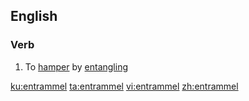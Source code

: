 ==English==

===Verb===
{{en-verb|entrammels|entrammeling|pres_ptc2=entrammelling|entrammeled|past2=entrammelled}}

# To [[hamper]] by [[entangle|entangling]]

[[ku:entrammel]]
[[ta:entrammel]]
[[vi:entrammel]]
[[zh:entrammel]]